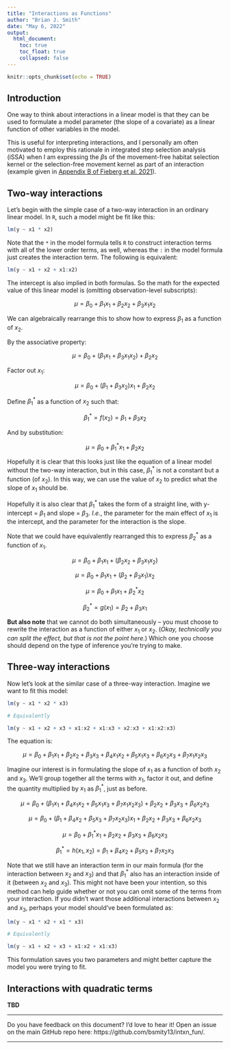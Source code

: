 ```yaml
---
title: "Interactions as Functions"
author: "Brian J. Smith"
date: "May 6, 2022"
output: 
  html_document:
    toc: true
    toc_float: true
    collapsed: false
---
```


```r
knitr::opts_chunk$set(echo = TRUE)
```

## Introduction

One way to think about interactions in a linear model is that they can be used to formulate a model parameter (the slope of a covariate) as a linear function of other variables in the model. 

This is useful for interpreting interactions, and I personally am often motivated to employ this rationale in integrated step selection analysis (iSSA) when I am expressing the $\beta$s of the movement-free habitat selection kernel or the selection-free movement kernel as part of an interaction (example given in [Appendix B of Fieberg et al. 2021](https://conservancy.umn.edu/bitstream/handle/11299/218272/AppB_SSF_examples.html?sequence=26&isAllowed=y#Movement_and_Habitat_Interactions)).

## Two-way interactions

Let's begin with the simple case of a two-way interaction in an ordinary linear model. In `R`, such a model might be fit like this:

```r
lm(y ~ x1 * x2)
```

Note that the `*` in the model formula tells `R` to construct interaction terms with all of the lower order terms, as well, whereas the `:` in the model formula just creates the interaction term. The following is equivalent:

```r
lm(y ~ x1 + x2 + x1:x2)
```

The intercept is also implied in both formulas. So the math for the expected value of this linear model is (omitting observation-level subscripts):

$$\mu = \beta_0 + \beta_1 x_1 + \beta_2 x_2 + \beta_3 x_1 x_2$$

We can algebraically rearrange this to show how to express $\beta_1$ as a function of $x_2$.

By the associative property:

$$\mu = \beta_0 + (\beta_1 x_1 + \beta_3 x_1 x_2) + \beta_2 x_2$$

Factor out $x_1$:

$$\mu = \beta_0 + (\beta_1 + \beta_3 x_2)x_1  + \beta_2 x_2$$

Define $\beta_1^*$ as a function of $x_2$ such that:

$$\beta_1^* = f(x_2) = \beta_1 + \beta_3 x_2$$

And by substitution:

$$\mu = \beta_0 + \beta_1^* x_1  + \beta_2 x_2$$

Hopefully it is clear that this looks just like the equation of a linear model without the two-way interaction, but in this case, $\beta_1^*$ is not a constant but a function (of $x_2$). In this way, we can use the value of $x_2$ to predict what the slope of $x_1$ should be.

Hopefully it is also clear that $\beta_1^*$ takes the form of a straight line, with y-intercept = $\beta_1$ and slope = $\beta_3$. *I.e.*, the parameter for the main effect of $x_1$ is the intercept, and the parameter for the interaction is the slope. 

Note that we could have equivalently rearranged this to express $\beta_2^*$ as a function of $x_1$.

$$\mu = \beta_0 + \beta_1 x_1 + (\beta_2 x_2 + \beta_3 x_1 x_2)$$

$$\mu = \beta_0 + \beta_1 x_1 + (\beta_2  + \beta_3 x_1 )x_2$$

$$\mu = \beta_0 + \beta_1 x_1 + \beta_2^* x_2$$

$$\beta_2^* = g(x_1) = \beta_2  + \beta_3 x_1$$

**But also note** that we cannot do both simultaneously -- you must choose to rewrite the interaction as a function of either $x_1$ or $x_2$. (*Okay, technically you can split the effect, but that is not the point here.*) Which one you choose should depend on the type of inference you're trying to make.

## Three-way interactions

Now let's look at the similar case of a three-way interaction. Imagine we want to fit this model:

```r
lm(y ~ x1 * x2 * x3)

# Equivalently

lm(y ~ x1 + x2 + x3 + x1:x2 + x1:x3 + x2:x3 + x1:x2:x3)
```

The equation is:

$$\mu = \beta_0 + \beta_1 x_1 + \beta_2 x_2 + \beta_3 x_3 + \beta_4 x_1 x_2 + \beta_5 x_1 x_3 + \beta_6 x_2 x_3 + \beta_7 x_1 x_2 x_3$$

Imagine our interest is in formulating the slope of $x_1$ as a function of both $x_2$ and $x_3$. We'll group together all the terms with $x_1$, factor it out, and define the quantity multiplied by $x_1$ as $\beta_1^*$, just as before.

$$\mu = \beta_0 + (\beta_1 x_1 + \beta_4 x_1 x_2 + \beta_5 x_1 x_3 + \beta_7 x_1 x_2 x_3) + \beta_2 x_2 + \beta_3 x_3 + \beta_6 x_2 x_3$$

$$\mu = \beta_0 + (\beta_1 + \beta_4 x_2 + \beta_5 x_3 + \beta_7 x_2 x_3) x_1  + \beta_2 x_2 + \beta_3 x_3 + \beta_6 x_2 x_3$$

$$\mu = \beta_0 + \beta_1^* x_1  + \beta_2 x_2 + \beta_3 x_3 + \beta_6 x_2 x_3$$

$$\beta_1^* = h(x_1, x_2) = \beta_1 + \beta_4 x_2 + \beta_5 x_3 + \beta_7 x_2 x_3$$

Note that we still have an interaction term in our main formula (for the interaction between $x_2$ and $x_3$) and that $\beta_1^*$ also has an interaction inside of it (between $x_2$ and $x_3$). This might not have been your intention, so this method can help guide whether or not you can omit some of the terms from your interaction. If you didn't want those additional interactions between $x_2$ and $x_3$, perhaps your model should've been formulated as:

```r
lm(y ~ x1 * x2 + x1 * x3)

# Equivalently

lm(y ~ x1 + x2 + x3 + x1:x2 + x1:x3)
```

This formulation saves you two parameters and might better capture the model you were trying to fit.

## Interactions with quadratic terms

**TBD**

---

Do you have feedback on this document? I'd love to hear it! Open an issue on the main GitHub repo here: https://github.com/bsmity13/intxn_fun/.

---
